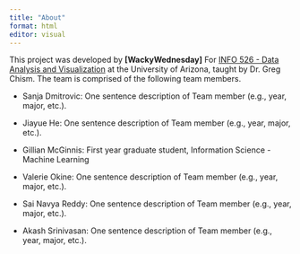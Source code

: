 ```yaml
---
title: "About"
format: html
editor: visual
---
```


This project was developed by **\[WackyWednesday\]** For [INFO 526 - Data Analysis and Visualization](https://datavizaz.org/) at the University of Arizona, taught by Dr. Greg Chism. The team is comprised of the following team members.

-   Sanja Dmitrovic: One sentence description of Team member (e.g., year, major, etc.).

-   Jiayue He: One sentence description of Team member (e.g., year, major, etc.).

-   Gillian McGinnis: First year graduate student, Information Science - Machine Learning

-   Valerie Okine: One sentence description of Team member (e.g., year, major, etc.).

-   Sai Navya Reddy: One sentence description of Team member (e.g., year, major, etc.).

-   Akash Srinivasan: One sentence description of Team member (e.g., year, major, etc.).